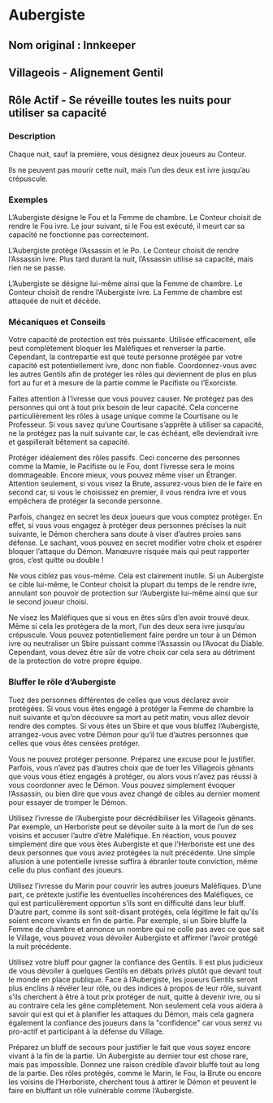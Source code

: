 # Aubergiste 

## Nom original : Innkeeper

## Villageois - Alignement Gentil

## Rôle Actif - Se réveille toutes les nuits pour utiliser sa capacité

### Description

Chaque nuit, sauf la première, vous désignez deux joueurs au Conteur.

Ils ne peuvent pas mourir cette nuit, mais l’un des deux est ivre jusqu’au crépuscule.

### Exemples

L’Aubergiste désigne le Fou et la Femme de chambre. Le Conteur choisit de rendre le Fou ivre. Le jour suivant, si le Fou est exécuté, il meurt car sa capacité ne fonctionne pas correctement.

L’Aubergiste protège l’Assassin et le Po. Le Conteur choisit de rendre l’Assassin ivre. Plus tard durant la nuit, l’Assassin utilise sa capacité, mais rien ne se passe.

L’Aubergiste se désigne lui-même ainsi que la Femme de chambre. Le Conteur choisit de rendre l’Aubergiste ivre. La Femme de chambre est attaquée de nuit et décède.

### Mécaniques et Conseils

Votre capacité de protection est très puissante. Utilisée efficacement, elle peut complètement bloquer les Maléfiques et renverser la partie. Cependant, la contrepartie est que toute personne protégée par votre capacité est potentiellement ivre, donc non fiable. Coordonnez-vous avec les autres Gentils afin de protéger les rôles qui deviennent de plus en plus fort au fur et à mesure de la partie comme le Pacifiste ou l’Exorciste.

Faites attention à l’ivresse que vous pouvez causer. Ne protégez pas des personnes qui ont à tout prix besoin de leur capacité. Cela concerne particulièrement les rôles à usage unique comme la Courtisane ou le Professeur. Si vous savez qu’une Courtisane s’apprête à utiliser sa capacité, ne la protégez pas la nuit suivante car, le cas échéant, elle deviendrait ivre et gaspillerait bêtement sa capacité.

Protéger idéalement des rôles passifs. Ceci concerne des personnes comme la Mamie, le Pacifiste ou le Fou, dont l’ivresse sera le moins dommageable. Encore mieux, vous pouvez même viser un Étranger. Attention seulement, si vous visez la Brute, assurez-vous bien de le faire en second car, si vous le choisissez en premier, il vous rendra ivre et vous empêchera de protéger la seconde personne.

Parfois, changez en secret les deux joueurs que vous comptez protéger. En effet, si vous vous engagez à protéger deux personnes précises la nuit suivante, le Démon cherchera sans doute à viser d’autres proies sans défense. Le sachant, vous pouvez en secret modifier votre choix et espérer bloquer l’attaque du Démon. Manœuvre risquée mais qui peut rapporter gros, c’est quitte ou double !

Ne vous ciblez pas vous-même. Cela est clairement inutile. Si un Aubergiste se cible lui-même, le Conteur choisit la plupart du temps de le rendre ivre, annulant son pouvoir de protection sur l’Aubergiste lui-même ainsi que sur le second joueur choisi.

Ne visez les Maléfiques que si vous en êtes sûrs d’en avoir trouvé deux. Même si cela les protègera de la mort, l’un des deux sera ivre jusqu’au crépuscule. Vous pouvez potentiellement faire perdre un tour à un Démon ivre ou neutraliser un Sbire puissant comme l’Assassin ou l’Avocat du Diable. Cependant, vous devez être sûr de votre choix car cela sera au détriment de la protection de votre propre équipe.

### Bluffer le rôle d’Aubergiste

Tuez des personnes différentes de celles que vous déclarez avoir protégées. Si vous vous êtes engagé à protéger la Femme de chambre la nuit suivante et qu’on découvre sa mort au petit matin, vous allez devoir rendre des comptes. Si vous êtes un Sbire et que vous bluffez l’Aubergiste, arrangez-vous avec votre Démon pour qu’il tue d’autres personnes que celles que vous êtes censées protéger.

Vous ne pouvez protéger personne. Préparez une excuse pour le justifier. Parfois, vous n’avez pas d’autres choix que de tuer les Villageois gênants que vous vous étiez engagés à protéger, ou alors vous n’avez pas réussi à vous coordonner avec le Démon. Vous pouvez simplement évoquer l’Assassin, ou bien dire que vous avez changé de cibles au dernier moment pour essayer de tromper le Démon.

Utilisez l’ivresse de l’Aubergiste pour décrédibiliser les Villageois gênants. Par exemple, un Herboriste peut se dévoiler suite à la mort de l’un de ses voisins et accuser l’autre d’être Maléfique. En réaction, vous pouvez simplement dire que vous êtes Aubergiste et que l’Herboriste est une des deux personnes que vous aviez protégées la nuit précédente. Une simple allusion à une potentielle ivresse suffira à ébranler toute conviction, même celle du plus confiant des joueurs.

Utilisez l’ivresse du Marin pour couvrir les autres joueurs Maléfiques. D’une part, ce prétexte justifie les éventuelles incohérences des Maléfiques, ce qui est particulièrement opportun s’ils sont en difficulté dans leur bluff. D’autre part, comme ils sont soit-disant protégés, cela légitime le fait qu’ils soient encore vivants en fin de partie. Par exemple, si un Sbire bluffe la Femme de chambre et annonce un nombre qui ne colle pas avec ce que sait le Village, vous pouvez vous dévoiler Aubergiste et affirmer l’avoir protégé la nuit précédente.

Utilisez votre bluff pour gagner la confiance des Gentils. Il est plus judicieux de vous dévoiler à quelques Gentils en débats privés plutôt que devant tout le monde en place publique. Face à l’Aubergiste, les joueurs Gentils seront plus enclins à révéler leur rôle, ou des indices à propos de leur rôle, suivant s’ils cherchent à être à tout prix protéger de nuit, quitte à devenir ivre, ou si au contraire cela les gêne complètement. Non seulement cela vous aidera à savoir qui est qui et à planifier les attaques du Démon, mais cela gagnera également la confiance des joueurs dans la "confidence" car vous serez vu pro-actif et participant à la défense du Village.

Préparez un bluff de secours pour justifier le fait que vous soyez encore vivant à la fin de la partie. Un Aubergiste au dernier tour est chose rare, mais pas impossible. Donnez une raison crédible d’avoir bluffé tout au long de la partie. Des rôles protégés, comme le Marin, le Fou, la Brute ou encore les voisins de l’Herboriste, cherchent tous à attirer le Démon et peuvent le faire en bluffant un rôle vulnérable comme l’Aubergiste.

